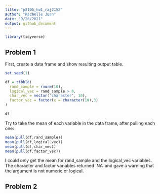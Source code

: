 ```yaml
---
title: "p8105_hw1_raj2152"
author: "Rachelle Juan"
date: "9/26/2021"
output: github_document
---
```


```r
library(tidyverse)
```

## Problem 1

First, create a data frame and show resulting output table.

```r
set.seed(1)

df = tibble(
  rand_sample = rnorm(10),
  logical_vec = rand_sample > 0,
  char_vec = vector("character", 10),
  factor_vec = factor(x = character(10),3)
)

df
```

Try to take the mean of each variable in the data frame, after pulling each one:
```r
mean(pull(df,rand_sample))
mean(pull(df,logical_vec))
mean(pull(df,char_vec))
mean(pull(df,factor_vec))
```

I could only get the mean for rand_sample and the logical_vec variables. The character and factor variables returned 'NA' and gave a warning that the argument is not numeric or logical. 




## Problem 2



